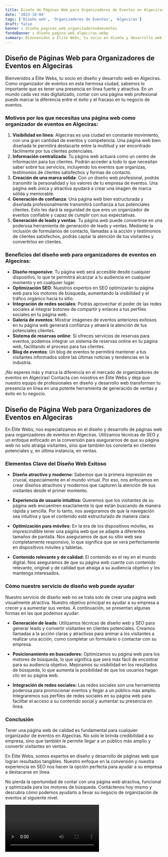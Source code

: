```yaml
---
title: Diseño de Páginas Web para Organizadores de Eventos en Algeciras
date: '2023-10-04'
tags: ['Diseño web', 'Organizadores de Eventos', 'Algeciras']
draft: false
banner : diseño_paginas_web_organizadoresdeeventos
fondoBanner : diseño_pagina_web_algeciras.webp
summary: Bienvenidos a Élite Webs, tu socio en diseño y desarrollo web en Algeciras. Como organizador de eventos en esta hermosa ciudad, sabemos lo importante que es tener una presencia en línea fuerte y atractiva. En un mundo cada vez más digitalizado, contar con una página web profesional puede marcar la diferencia entre el éxito y el fracaso en tu negocio de eventos.
---
```


## Diseño de Páginas Web para Organizadores de Eventos en Algeciras

Bienvenidos a Élite Webs, tu socio en diseño y desarrollo web en Algeciras. Como organizador de eventos en esta hermosa ciudad, sabemos lo importante que es tener una presencia en línea fuerte y atractiva. En un mundo cada vez más digitalizado, contar con una página web profesional puede marcar la diferencia entre el éxito y el fracaso en tu negocio de eventos.

### Motivos por los que necesitas una página web como organizador de eventos en Algeciras:

1. **Visibilidad en línea**: Algeciras es una ciudad en constante movimiento, con una gran cantidad de eventos y competencia. Una página web bien diseñada te permitirá destacarte entre la multitud y ser encontrado fácilmente por tus clientes potenciales.
2. **Información centralizada**: Tu página web actuará como un centro de información para tus clientes. Podrán acceder a todo lo que necesitan saber sobre tus servicios, incluyendo los eventos que organizas, testimonios de clientes satisfechos y formas de contacto.
3. **Creación de una marca sólida**: Con un diseño web profesional, podrás transmitir la personalidad y los valores de tu empresa de eventos. Una página web única y atractiva ayudará a crear una imagen de marca sólida y memorable.
4. **Generación de confianza**: Una página web bien estructurada y diseñada profesionalmente transmitirá confianza a tus potenciales clientes. Esto les dará la seguridad de que eres un organizador de eventos confiable y capaz de cumplir con sus expectativas.
5. **Generación de leads y ventas**: Tu página web puede convertirse en una poderosa herramienta de generación de leads y ventas. Mediante la inclusión de formularios de contacto, llamadas a la acción y testimonios de clientes satisfechos, podrás captar la atención de tus visitantes y convertirlos en clientes.

### Beneficios del diseño web para organizadores de eventos en Algeciras:

- **Diseño responsive**: Tu página web será accesible desde cualquier dispositivo, lo que te permitirá alcanzar a tu audiencia en cualquier momento y en cualquier lugar.
- **Optimización SEO**: Nuestros expertos en SEO optimizarán tu página web para los motores de búsqueda, aumentando la visibilidad y el tráfico orgánico hacia tu sitio.
- **Integración de redes sociales**: Podrás aprovechar el poder de las redes sociales al integrar botones de compartir y enlaces a tus perfiles sociales en tu página web.
- **Galería de eventos**: Mostrar imágenes de eventos anteriores exitosos en tu página web generará confianza y atraerá la atención de tus potenciales clientes.
- **Sistema de reservas online**: Si ofreces servicios de reservas para eventos, podemos integrar un sistema de reservas online en tu página web, facilitando el proceso para tus clientes.
- **Blog de eventos**: Un blog de eventos te permitirá mantener a tus visitantes informados sobre las últimas noticias y tendencias en la industria.

¡No esperes más y marca la diferencia en el mercado de organizadores de eventos en Algeciras! Contacta con nosotros en Élite Webs y deja que nuestro equipo de profesionales en diseño y desarrollo web transformen tu presencia en línea en una potente herramienta de generación de ventas y éxito en tu negocio.

<GifSeo />

<Cta />

## Diseño de Página Web para Organizadores de Eventos en Algeciras

En Élite Webs, nos especializamos en el diseño y desarrollo de páginas web para organizadores de eventos en Algeciras. Utilizamos técnicas de SEO y un enfoque enfocado en la conversión para asegurarnos de que su página web no solo atraiga visitantes, sino que también los convierta en clientes potenciales y, en última instancia, en ventas.

### Elementos Clave del Diseño Web Exitoso

- **Diseño atractivo y moderno:** Sabemos que la primera impresión es crucial, especialmente en el mundo virtual. Por eso, nos enfocamos en crear diseños atractivos y modernos que capturen la atención de sus visitantes desde el primer momento.

- **Experiencia de usuario intuitiva:** Queremos que los visitantes de su página web encuentren exactamente lo que están buscando de manera rápida y sencilla. Por lo tanto, nos aseguramos de que la navegación sea intuitiva y que el contenido esté estructurado de manera clara.

- **Optimización para móviles:** En la era de los dispositivos móviles, es imprescindible tener una página web que se adapte a diferentes tamaños de pantalla. Nos aseguramos de que su sitio web sea completamente responsivo, lo que significa que se verá perfectamente en dispositivos móviles y tabletas.

- **Contenido relevante y de calidad:** El contenido es el rey en el mundo digital. Nos aseguramos de que su página web cuente con contenido relevante, original y de calidad que atraiga a su audiencia objetivo y los mantenga interesados.

### Cómo nuestro servicio de diseño web puede ayudar

Nuestro servicio de diseño web no se trata solo de crear una página web visualmente atractiva. Nuestro objetivo principal es ayudar a su empresa a crecer y a aumentar sus ventas. A continuación, se presentan algunas formas en las que podemos ayudar:

- **Generación de leads:** Utilizamos técnicas de diseño web y SEO para generar leads y convertir visitantes en clientes potenciales. Creamos llamadas a la acción claras y atractivas para animar a los visitantes a realizar una acción, como completar un formulario o contactar con su empresa.

- **Posicionamiento en buscadores:** Optimizamos su página web para los motores de búsqueda, lo que significa que será más fácil de encontrar para su audiencia objetivo. Mejoramos su visibilidad en los resultados de búsqueda, lo que aumenta la posibilidad de que los usuarios hagan clic en su página web.

- **Integración de redes sociales:** Las redes sociales son una herramienta poderosa para promocionar eventos y llegar a un público más amplio. Integraremos sus perfiles de redes sociales en su página web para facilitar el acceso a su contenido social y aumentar su presencia en línea.

### Conclusión

Tener una página web de calidad es fundamental para cualquier organizador de eventos en Algeciras. No solo le brinda credibilidad a su empresa, sino que también le permite llegar a un público más amplio y convertir visitantes en ventas.

En Élite Webs, somos expertos en diseño y desarrollo de páginas web que logran resultados tangibles. Nuestro enfoque en la conversión y nuestra experiencia en SEO nos hacen la opción perfecta para ayudar a su empresa a destacarse en línea.

No pierda la oportunidad de contar con una página web atractiva, funcional y optimizada para los motores de búsqueda. Contáctenos hoy mismo y descubra cómo podemos ayudarlo a llevar su negocio de organización de eventos al siguiente nivel.

<Video />

<CtaBot job='Organizadores de Eventos' city='Algeciras'/>

<Gmaps query='Algeciras+españa+maps' />